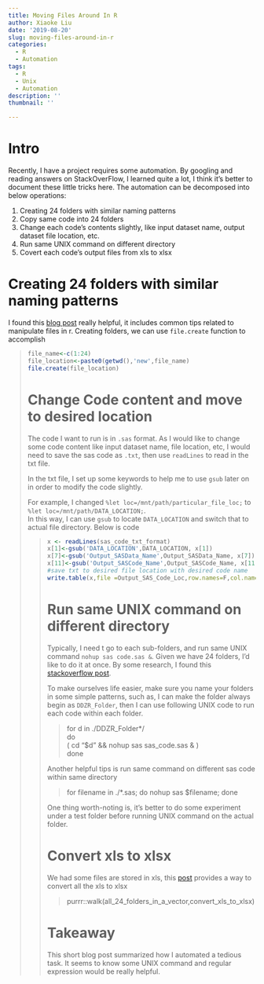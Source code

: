 ```yaml
---
title: Moving Files Around In R
author: Xiaoke Liu
date: '2019-08-20'
slug: moving-files-around-in-r
categories:
  - R
  - Automation
tags:
  - R
  - Unix
  - Automation
description: ''
thumbnail: ''

---
```


# Intro  

Recently, I have a project requires some automation. By googling and reading answers on StackOverFlow, I learned quite a lot, I think it's better to document these little tricks here. The automation can be decomposed into below operations:

1. Creating 24 folders with similar naming patterns  
2. Copy same code into 24 folders
3. Change each code's contents slightly, like input dataset name, output dataset file location, etc. 
4. Run same UNIX command on different directory 
5. Covert each code's output files from xls to xlsx 

# Creating 24 folders with similar naming patterns 

I found this [blog post](http://theautomatic.net/2018/07/11/manipulate-files-r/) really helpful, it includes common tips related to manipulate files in r. 
Creating folders, we can use `file.create` function to accomplish 

<blockquote>
```r
file_name<-c(1:24)
file_location<-paste0(getwd(),'new',file_name)
file.create(file_location)
```
# Change Code content and move to desired location
The code I want to run is in `.sas` format. As I would like to change some code content like input dataset name, file location, etc, I would need to save the sas code as `.txt`, then use `readLines` to read in the txt file.  

In the txt file, I set up some keywords to help me to use `gsub` later on in order to modify the code slightly.  

For example, I changed `%let loc=/mnt/path/particular_file_loc;` to `%let loc=/mnt/path/DATA_LOCATION;`.   
In this way, I can use `gsub` to locate `DATA_LOCATION` and switch that to actual file directory.
Below is code

<blockquote>
```r
x <- readLines(sas_code_txt_format)
x[1]<-gsub('DATA_LOCATION',DATA_LOCATION, x[1])
x[7]<-gsub('Output_SASData_Name',Output_SASData_Name, x[7])
x[11]<-gsub('Output_SASCode_Name',Output_SASCode_Name, x[11])
#save txt to desired file location with desired code name 
write.table(x,file =Output_SAS_Code_Loc,row.names=F,col.names=F,quote = F)
```
# Run same UNIX command on different directory

Typically, I need t go to each sub-folders, and run same UNIX command `nohup sas code.sas &`. 
Given we have 24 folders, I'd like to do it at once. By some research, I found this [stackoverflow post](https://stackoverflow.com/questions/7470165/how-to-go-to-each-directory-and-execute-a-command). 

To make ourselves life easier, make sure you name your folders in some simple patterns, such as, I can make the folder always begin as `DDZR_Folder`, then I can use following UNIX code to run each code within each folder. 

>for d in ./DDZR_Folder*/  
>do  
>    ( cd "$d" && nohup sas sas_code.sas &  )  
>done  

Another helpful tips is run same command on different sas code within same directory  

> for filename in ./*.sas; do nohup sas $filename; done

One thing worth-noting is, it's better to do some experiment under a test folder before running UNIX command on the actual folder. 

# Convert xls to xlsx

We had some files are stored in xls, this [post](https://indranilgayen.wordpress.com/2016/05/11/batch-convert-xls-to-xlsx-using-r/) provides a way to convert all the xls to xlsx

>purrr::walk(all_24_folders_in_a_vector,convert_xls_to_xlsx) 


# Takeaway

This short blog post summarized how I automated a tedious task. It seems to know some UNIX command and regular expression would be really helpful. 




